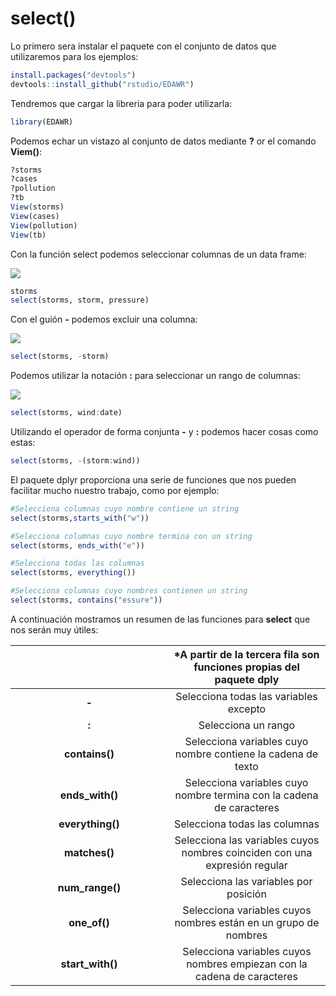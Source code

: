 
# select()

Lo primero sera instalar el paquete con el conjunto de datos que utilizaremos para los ejemplos:  


```r
install.packages("devtools")
devtools::install_github("rstudio/EDAWR")

```  


Tendremos que cargar la libreria para poder utilizarla:  


```r
library(EDAWR)

```  


Podemos echar un vistazo al conjunto de datos mediante __?__ or el comando __Viem()__:  


```r
?storms
?cases
?pollution
?tb
View(storms)
View(cases)
View(pollution)
View(tb)
```  


Con la función select podemos seleccionar columnas de un data frame:  


![](select.PNG)  


```r
storms
select(storms, storm, pressure)

```  


Con el guión __-__ podemos excluir una columna:  


![](select1.PNG)  


```r

select(storms, -storm)

```  


Podemos utilizar la notación __:__ para seleccionar un rango de columnas:  


![](select2.PNG)  


```r
select(storms, wind:date)

```  


Utilizando el operador de forma conjunta __-__ y __:__ podemos hacer cosas como estas:  


```r
select(storms, -(storm:wind))

```  


El paquete dplyr proporciona una serie de funciones que nos pueden facilitar mucho nuestro trabajo, como por ejemplo:  


```r
#Selecciona columnas cuyo nombre contiene un string
select(storms,starts_with("w"))
```  


```r
#Selecciona columnas cuyo nombre termina con un string
select(storms, ends_with("e"))
```  


```r
#Selecciona todas las columnas
select(storms, everything())
```  


```r
#Selecciona columnas cuyo nombres contienen un string
select(storms, contains("essure"))

```  




A continuación mostramos un resumen de las funciones para __select__ que nos serán muy útiles:  



|        | *A partir de la tercera fila son funciones propias del paquete dply |
| :---: | :---: |
| __-__ | Selecciona todas las variables excepto|
| __:__ | Selecciona un rango |
| __contains()__ | Selecciona variables cuyo nombre contiene la cadena de texto |
| __ends_with()__ | Selecciona variables cuyo nombre termina con la cadena de caracteres |
| __everything()__ | Selecciona todas las columnas |
| __matches()__ | Selecciona las variables cuyos nombres coinciden con una expresión regular |
| __num_range()__ | Selecciona las variables por posición |
| __one_of()__ | Selecciona variables cuyos nombres están en un grupo de nombres |
| __start_with()__ | Selecciona variables cuyos nombres empiezan con la cadena de caracteres |









